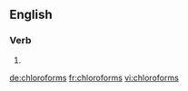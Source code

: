 ==English==

===Verb===
{{head|en|verb form}}

# {{en-third-person singular of|chloroform}}

[[de:chloroforms]]
[[fr:chloroforms]]
[[vi:chloroforms]]